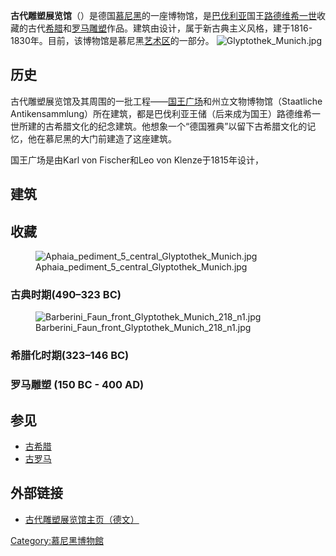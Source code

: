 '''古代雕塑展览馆'''（{{lang-de|'''Glyptothek'''}}）是德国[[慕尼黑|慕尼黑]]的一座博物馆，是[[巴伐利亚王国|巴伐利亚]]国王[[路德维希一世_(巴伐利亚)|路德维希一世]]收藏的古代[[希腊|希腊]]和[[罗马|罗马]][[雕塑|雕塑]]作品。建筑由{{le|Leo von Klenze}}设计，属于新古典主义风格，建于1816-1830年。目前，该博物馆是慕尼黑[[艺术区|艺术区]]的一部分。
[[File:Glyptothek_Munich.jpg|thumb]]

== 历史 ==

古代雕塑展览馆及其周围的一批工程——[[国王广场|国王广场]]和州立文物博物馆（Staatliche Antikensammlung）所在建筑，都是巴伐利亚王储（后来成为国王）路德维希一世所建的古希腊文化的纪念建筑。他想象一个“德国雅典”以留下古希腊文化的记忆，他在慕尼黑的大门前建造了这座建筑。 

国王广场是由Karl von Fischer和Leo von Klenze于1815年设计，<!--  the latter  arranged it in the style of a forum, with the Glyptothek on the north side. Colorful frescoes and stuccos made by distinguished artists such as [[Peter_von_Cornelius|Peter von Cornelius]] and [[Wilhelm_von_Kaulbach|Wilhelm von Kaulbach]] adorned the walls of the museum.

In the few years between [[1806|1806]] and the opening of the museum in [[1830|1830]], Ludwig completed one of the most magnificent collections of Greek and Roman sculpture. Through his agents, he managed to acquire such pieces as the [[Medusa|Medusa]] Rondanini, the [[Barberini_Faun|Barberini Faun]], and, in [[1813|1813]], the figures from the Aphaea temple on [[Aegina|Aegina]].

The [[Second_World_War|Second World War]] did not destroy much of the artwork in the Glyptothek; unfortunately, the frescoes did not survive and only lightly plastered bricks were visible after the museum was reopened in [[1972|1972]]. -->

== 建筑 ==

<!-- The museum was designed in the Classical Greek - Italian style.  The portico is [[Ionic_order|Ionic]], and the outer walls contain niches, in which 18 original Roman and Greek sculptures stand, six on each wall (except the back). The interior has domed vaulting.

The museum was originally built completely out of marble. However, [[World_War_II|World War II]] took its toll, and the edifice of the museum was destroyed. The reconstructed museum is not as beautiful as it used to be - the Ionic columns were left unfinished and not fluted, and some sculptures were likewise left undone. The reconstructed building is made out of much less marble than the pre-war building. This is evident when one looks at the walls from the interior; they are composed of red brick and painted only with a light plaster to give a marble effect. The frescoes that used to line the walls also did not make it through the war. -->

== 收藏 ==

[[File:Aphaia_pediment_5_central_Glyptothek_Munich.jpg|thumb]]
<!-- The Glyptothek contains sculptures dating from the archaic age (ca. [[650_BC|650 BCE]]) to the Roman era (ca. 400 CE). --> 

<!-- ===[[Archaic_period_in_Greece|Archaic period]] (700-490 BC)===
Among the most famous sculptures here are the ''[[Munich_Kouros|Munich Kouros]]'' (statue of an adolescent from Attica, ca 540 BC), the ''[[Kouros_of_Tenea|Kouros of Tenea]]'' (statue of an adolescent from Corinth, ca 560 BC) and the [[Temple_of_Aphaea|temple figures from Aegina]]. Of the latter, there are in fact two sets of similar sculptures at the Glyptothek. As archeologists excavated the site at Aegina, these two sets were discovered, and it was later theorized that the original temple was destroyed during the [[Peloponnesian_War|Peloponnesian War]] and another temple was erected shortly after in its place. The Greeks had not bothered to clear the area, and had left the remains of the original temple buried at the same location. -->
=== 古典时期(490–323 BC) ===
<!-- To the most famous sculptures belong the ''portrait of Homer'' (460 BC), the ''[[Statue_of_Diomedes|Statue of Diomedes]]'' (430 BC), the ''[[Medusa_Rondanini|Medusa Rondanini]]'' (440 BC), the ''[[Funeral_stele_of_Mnesarete|Funeral stele of Mnesarete]]'' (380 BC), the ''[[Statue_of_Eirene|Statue of Eirene]]'' (370 BC), the ''[[Alexander_Rondanini|Alexander Rondanini]]'' (ca. 338 BC) and the ''[[Ilioneus|Ilioneus]]'' (ca 320 BC). -->
[[File:Barberini_Faun_front_Glyptothek_Munich_218_n1.jpg|thumb]]

=== 希腊化时期(323–146 BC) ===
<!-- The most famous sculpture representing this time is the ''[[Barberini_Faun|Barberini Faun]]'' (220 BC).
Among the famous Roman copies of Greek sculptures are the the ''[[Boy_with_the_Goose|Boy with the Goose]]'' (ca 250 BC) and the ''[[Drunken_Woman|Drunken Woman]]'' (attributed to [[Myron_of_Thebes|Myron of Thebes]]; ca 200 BC). -->

=== 罗马雕塑 (150 BC - 400 AD) ===
<!-- The Glyptothek keeps a large collection of Roman [[Bust_(sculpture)|busts]], among the most famous ones are the busts of the Emperors [[Augustus|Augustus]] (ca 40 AD), [[Nero|Nero]] (65 AD), [[Septimius_Severus|Septimius Severus]] (200 AD) and his wife [[Julia_Domna|Julia Domna]] (195 AD).

Other notable sculptures, mosaics and reliefs can also be found here. This collection is complemented by the terracotta and bronze collections in the [[Staatliche_Antikensammlung|Staatliche Antikensammlung]] (State Collection of Greek and Roman Antiquities), which is located opposite the Glyptothek. -->

== 参见 ==
* [[古希腊|古希腊]]
* [[古罗马|古罗马]]

== 外部链接 ==
{{Commonscat|Glyptothek Munich}}
* [http://www.antike-am-koenigsplatz.mwn.de/glyptothek/ 古代雕塑展览馆主页（德文）] {{Wayback|url=http://www.antike-am-koenigsplatz.mwn.de/glyptothek/ |date=20200617213121 }}


{{coord|48|08|46|N|11|33|56|E|type:landmark|display=title}}

{{Authority control}}
[[Category:慕尼黑博物館|Category:慕尼黑博物館]]